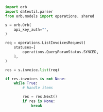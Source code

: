 ```python List.py
import orb
import dateutil.parser
from orb.models import operations, shared

s = orb.Orb(
    api_key_auth="",
)

req = operations.ListInvoicesRequest(
    statuses=[
        operations.QueryParamStatus.SYNCED,
    ],
)

res = s.invoice.list(req)

if res.invoices is not None:
    while True:
        # handle items

        res = res.Next()
        if res is None:
            break

```

